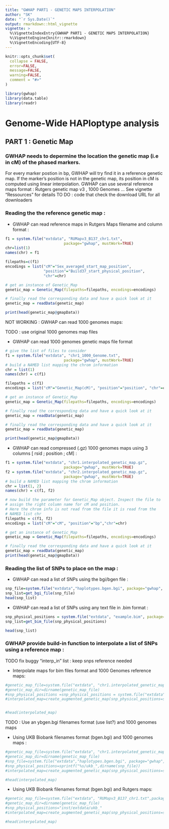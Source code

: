 ```yaml
---
title: "GWHAP PART1 - GENETIC MAPS INTERPOLATION"
author: "SK"
date: "`r Sys.Date()`"
output: rmarkdown::html_vignette
vignette: >
  %\VignetteIndexEntry{GWHAP PART1 - GENETIC MAPS INTERPOLATION}
  %\VignetteEngine{knitr::rmarkdown}
  %\VignetteEncoding{UTF-8}
---
```


```r
knitr::opts_chunk$set(
  collapse = FALSE,
  error=FALSE,
  message=FALSE,
  warning=FALSE,
  comment = "#>"
)
```
```r
library(gwhap)
library(data.table)
library(readr)
```
# Genome-Wide HAPloptype analysis  
## PART 1 : Genetic Map
### GWHAP needs to depermine the location the genetic map (i.e in cM) of the phased markers. 

For every marker postion in bp, GWHAP will try find it in a reference genetic map.
If the marker's position is not in the genetic map, its position in cM is computed using linear interpolation. 
GWHAP can use several reference maps format :  Rutgers genetic map v3 , 1000 Genomes ...
See vignette "Ressources" for details
TO DO : code that check the download URL for all downloaders

### Reading the the reference genetic map :


* GWHAP can read reference maps in Rutgers Maps filename and column format :
```r
f1 = system.file("extdata", "RUMapv3_B137_chr1.txt",
                          package="gwhap", mustWork=TRUE)
chr=list(1)
names(chr) = f1

filepaths=c(f1)
encodings = list("cM"="Sex_averaged_start_map_position",
                 "position"="Build37_start_physical_position",
                 "chr"=chr)

# get an instance of Genetic_Map
genetic_map = Genetic_Map(filepaths=filepaths, encodings=encodings)

# finally read the corresponding data and have a quick look at it
genetic_map = readData(genetic_map)

print(head(genetic_map@gmapData))
```


NOT WORKING : GWHAP can read 1000 genomes maps:

TODO : use original 1000 genomes map files

* GWHAP can read  1000 genomes genetic maps file format
```r
# give the list of files to consider
f1 = system.file("extdata", "chr1_1000_Genome.txt",
                          package="gwhap", mustWork=TRUE)
# build a NAMED list mapping the chrom information
chr = list(1)
names(chr) = c(f1)

filepaths = c(f1)
encodings = list("cM"="Genetic_Map(cM)", "position"="position", "chr"=chr)

# get an instance of Genetic_Map
genetic_map = Genetic_Map(filepaths=filepaths, encodings=encodings)

# finally read the corresponding data and have a quick look at it
genetic_map = readData(genetic_map)

# finally read the corresponding data and have a quick look at it
genetic_map = readData(genetic_map)

print(head(genetic_map@gmapData))
```



* GWHAP can read compressed (.gz) 1000 genomes maps using 3 columns [ rsid ; position ; cM]  :
```r
f1 = system.file("extdata", "chr1.interpolated_genetic_map.gz",
                          package="gwhap", mustWork=TRUE)
f2 = system.file("extdata", "chr2.interpolated_genetic_map.gz",
                          package="gwhap", mustWork=TRUE)
# build a NAMED list mapping the chrom information
chr = list(1, 2)
names(chr) = c(f1, f2)

# now build the parameter for Genetic_Map object. Inspect the file to
# assign the right column name for cM and position.
# Here the chrom info is not read from the file it is read from the
# NAMED list chr
filepaths = c(f1, f2)
encodings = list("cM"="cM", "position"="bp","chr"=chr)

# get an instance of Genetic_Map
genetic_map = Genetic_Map(filepaths=filepaths, encodings=encodings)

# finally read the corresponding data and have a quick look at it
genetic_map = readData(genetic_map)
print(head(genetic_map@gmapData))
```




### Reading the list of SNPs to place on the map :

* GWHAP can read a list of SNPs using the bgi/bgen file :
```r
snp_file=system.file("extdata","haplotypes.bgen.bgi", package="gwhap", mustWork=TRUE)
snp_list=get_bgi_file(snp_file)
head(snp_list)
```

* GWHAP can read a list of SNPs using any text file in .bim format  :
```r
snp_physical_positions = system.file("extdata", "example.bim", package="gwhap", mustWork=TRUE)
snp_list=get_bim_file(snp_physical_positions)

head(snp_list)
```


### GWHAP provide build-in function to interpolate a list of SNPs using a reference map :
TODO fix buggy "interp_in" list : keep snps reference needed


*  Interpolate maps for bim files format  and 1000 Genomes reference maps:
```r
#genetic_map_file=system.file("extdata", "chr1.interpolated_genetic_map.gz",package="gwhap", mustWork=TRUE)
#genetic_map_dir=dirname(genetic_map_file)
#snp_physical_positions =snp_physical_positions = system.file("extdata", "example.bim", package="gwhap", mustWork=TRUE)
#interpolated_map=create_augmented_genetic_map(snp_physical_positions=snp_physical_positions, genetic_map_dir=genetic_map_dir, map_name='1000_genome_interpolated', save_genetic_map=FALSE)


#head(interpolated_map)
```


TODO : Use an ybgen.bgi filenames format (use list?) and  1000 genomes maps

* Using UKB Biobank filenames format (bgen.bgi) and  1000 genomes maps : 

```r
#genetic_map_file=system.file("extdata", "chr1.interpolated_genetic_map.gz",package="gwhap", mustWork=TRUE)
#genetic_map_dir=dirname(genetic_map_file)
#snp_file=system.file("extdata","haplotypes.bgen.bgi", package="gwhap", mustWork=TRUE)
#snp_physical_positions=sprintf("%s/ukb_",dirname(snp_file))
#interpolated_map=create_augmented_genetic_map(snp_physical_positions=snp_physical_positions, genetic_map_dir=genetic_map_dir, map_name='1000_genome_interpolated', save_genetic_map=FALSE)

#head(interpolated_map)
```



* Using UKB Biobank filenames format (bgen.bgi) and  Rutgers maps:

```r
#genetic_map_file=system.file("extdata", "RUMapv3_B137_chr1.txt",package="gwhap", mustWork=TRUE)
#genetic_map_dir=dirname(genetic_map_file)
#snp_physical_positions="inst/extdata/ukb_"
#interpolated_map=create_augmented_genetic_map(snp_physical_positions=snp_physical_positions, genetic_map_dir=genetic_map_dir, map_name='rutgers', save_genetic_map=FALSE)

#head(interpolated_map)
```


